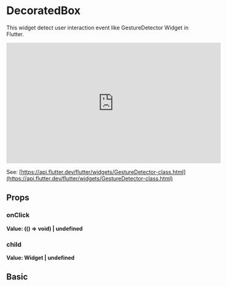 
<Meta of={Stories} />

# DecoratedBox

This widget detect user interaction event like GestureDetector Widget in Flutter.

<iframe
	width="560"
	height="315"
	src="https://www.youtube.com/embed/WhVXkCFPmK4"
	title="YouTube video player"
	frameborder="0"
	allow="accelerometer; autoplay; clipboard-write; encrypted-media; gyroscope; picture-in-picture; web-share"
	allowfullscreen
></iframe>

See: [https://api.flutter.dev/flutter/widgets/GestureDetector-class.html](https://api.flutter.dev/flutter/widgets/GestureDetector-class.html)

## Props

### onClick

**Value: (() => void) | undefined**

### child

**Value: Widget | undefined**

## Basic

<Story of={Stories.Basic} />
